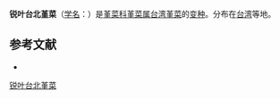 {{Infraspeciesbox
| name = 锐叶台北堇菜
| status = 
| status_system = 
| image =
| genus = Viola
| species link = 台湾堇菜
| species = nagasawai
| varietas = pricei
| authority = 
}}

'''锐叶台北堇菜'''（[[学名|学名]]：{{lang|la|''Viola nagasawai'' var. ''pricei''}}）是[[堇菜科|堇菜科]][[堇菜属|堇菜属]][[台湾堇菜|台湾堇菜]]的[[变种|变种]]。分布在[[台湾|台湾]]等地。

== 参考文献 ==
<div class="references-small">
* {{cite web| url =http://www.bioinfo.cn/db05/KmzwSpecies.php?action=view&id=29274| title =锐叶台北堇菜（变种）| work =《中国高等植物数据库全库》| publisher =中国科学院微生物研究所| author =昆明植物研究所| accessdate =2009-02-26| archive-date =2016-03-05| archive-url =https://web.archive.org/web/20160305030828/http://www.bioinfo.cn/db05/KmzwSpecies.php?action=view&id=29274| dead-url =yes}}
</div>

[[Category:堇菜属|锐叶台北堇菜]]


{{植物小作品}}